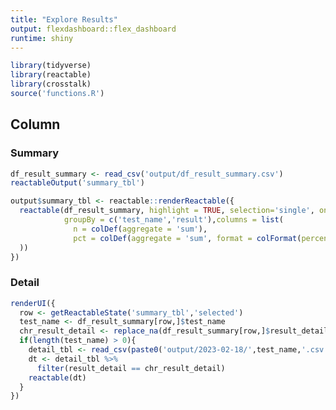 ```yaml
---
title: "Explore Results"
output: flexdashboard::flex_dashboard
runtime: shiny
---
```


```r
library(tidyverse)
library(reactable)
library(crosstalk)
source('functions.R')
```



Column 
-----------------------------------------------------------------------

### Summary

```r

df_result_summary <- read_csv('output/df_result_summary.csv')
reactableOutput('summary_tbl')

output$summary_tbl <- reactable::renderReactable({
  reactable(df_result_summary, highlight = TRUE, selection='single', onClick = 'select',filterable = TRUE,
            groupBy = c('test_name','result'),columns = list(
              n = colDef(aggregate = 'sum'),
              pct = colDef(aggregate = 'sum', format = colFormat(percent = TRUE))
  ))
})

```

### Detail

```r
renderUI({
  row <- getReactableState('summary_tbl','selected')
  test_name <- df_result_summary[row,]$test_name
  chr_result_detail <- replace_na(df_result_summary[row,]$result_detail,'') 
  if(length(test_name) > 0){
    detail_tbl <- read_csv(paste0('output/2023-02-18/',test_name,'.csv'),na = 'result_detail')
    dt <- detail_tbl %>% 
      filter(result_detail == chr_result_detail)
    reactable(dt)
  }
})

```


